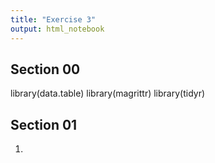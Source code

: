 ```yaml
---
title: "Exercise 3"
output: html_notebook
---
```


## Section 00

library(data.table)
library(magrittr)
library(tidyr)


## Section 01

1.
